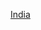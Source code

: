 {{Commons category|2004 establishments in India}}
{{estcatCountry|200|4|印度|India}}

[[Category:2004年亞洲建立|India]]